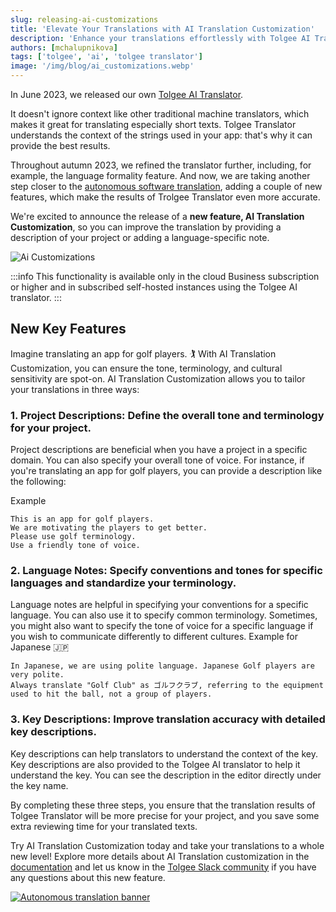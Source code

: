 ```yaml
---
slug: releasing-ai-customizations
title: 'Elevate Your Translations with AI Translation Customization'
description: 'Enhance your translations effortlessly with Tolgee AI Translation Customization by allowing personalized project descriptions, language notes and key descriptions'
authors: [mchalupnikova]
tags: ['tolgee', 'ai', 'tolgee translator']
image: '/img/blog/ai_customizations.webp'
---
```


In June 2023, we released our own [Tolgee AI Translator](https://tolgee.io/blog/tolgee-ai-translator).

It doesn't ignore context like other traditional machine translators, which makes it great for translating
especially short texts. Tolgee Translator understands the context of the strings used in your app: that's why
it can provide the best results.

Throughout autumn 2023, we refined the translator further, including, for example, the language formality feature.
And now, we are taking another step closer to the [autonomous software translation](https://tolgee.io/blog/autonomous-localization),
adding a couple of new features, which make the results of Trolgee Translator even more accurate.

We're excited to announce the release of a **new feature, AI Translation Customization**,
so you can improve the translation by providing a description of your project or adding a language-specific note.

![Ai Customizations](/img/blog/ai_customizations.webp)

<!--truncate-->

:::info
This functionality is available only in the cloud Business subscription or higher and in subscribed self-hosted instances using the Tolgee AI translator.
:::

## New Key Features

Imagine translating an app for golf players. 🏌️
With AI Translation Customization, you can ensure the tone, terminology, and cultural sensitivity are spot-on.
AI Translation Customization allows you to tailor your translations in three ways:

### 1. Project Descriptions: Define the overall tone and terminology for your project.

Project descriptions are beneficial when you have a project in a specific domain. You can also specify your overall tone of voice. For instance, if you're translating an app for golf players, you can provide a description like the following:

Example

```
This is an app for golf players.
We are motivating the players to get better.
Please use golf terminology.
Use a friendly tone of voice.
```

### 2. Language Notes: Specify conventions and tones for specific languages and standardize your terminology.

Language notes are helpful in specifying your conventions for a specific language. You can also use it to specify common terminology.
Sometimes, you might also want to specify the tone of voice for a specific language if you wish to communicate differently to different cultures.
Example for Japanese 🇯🇵

```
In Japanese, we are using polite language. Japanese Golf players are very polite.
Always translate "Golf Club" as ゴルフクラブ, referring to the equipment used to hit the ball, not a group of players.
```

### 3. Key Descriptions: Improve translation accuracy with detailed key descriptions.

Key descriptions can help translators to understand the context of the key. Key descriptions are also provided to the Tolgee AI translator to help it understand the key.
You can see the description in the editor directly under the key name.

By completing these three steps, you ensure that the translation results of Tolgee Translator
will be more precise for your project, and you save some extra reviewing time for your translated texts.

Try AI Translation Customization today and take your translations to a whole new level!
Explore more details about AI Translation customization in the [documentation](/platform/projects_and_organizations/ai-translation-customization)
and let us know in the [Tolgee Slack community](https://Tolg.ee/slack) if you have any questions about this new feature.

[![Autonomous translation banner](/img/blog/blog-banners/banner-autonomous.webp)](https://app.tolgee.io/sign_up)
